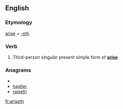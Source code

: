 ==English==

===Etymology===
[[arise]] + [[-eth]]

===Verb===
{{infl|en|verb form}}

# {{archaic}} Third-person singular present simple form of '''[[arise]]'''

===Anagrams===
* {{alphagram|aehirst}}
* [[hastier#English|hastier]]
* [[raiseth#English|raiseth]]


[[fr:ariseth]]